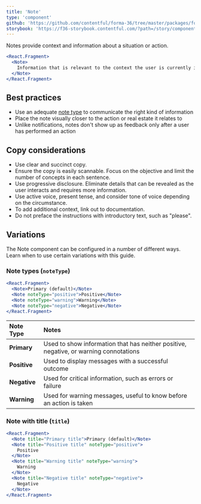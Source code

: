 ```yaml
---
title: 'Note'
type: 'component'
github: 'https://github.com/contentful/forma-36/tree/master/packages/forma-36-react-components/src/components/Note'
storybook: 'https://f36-storybook.contentful.com/?path=/story/components-note--default'
---
```


Notes provide context and information about a situation or action.

```jsx
<React.Fragment>
  <Note>
    Information that is relevant to the context the user is currently in.
  </Note>
</React.Fragment>
```

## Best practices

- Use an adequate [note type](#note-types) to communicate the right kind of information
- Place the note visually closer to the action or real estate it relates to
- Unlike notifications, notes don't show up as feedback only after a user has performed an action

## Copy considerations

- Use clear and succinct copy.
- Ensure the copy is easily scannable. Focus on the objective and limit the number of concepts in each sentence.
- Use progressive disclosure. Eliminate details that can be revealed as the user interacts and requires more information.
- Use active voice, present tense, and consider tone of voice depending on the circumstance.
- To add additional context, link out to documentation.
- Do not preface the instructions with introductory text, such as "please".

## Variations

The Note component can be configured in a number of different ways. Learn when to use certain variations with this guide.

### Note types (`noteType`)

```jsx
<React.Fragment>
  <Note>Primary (default)</Note>
  <Note noteType="positive">Positive</Note>
  <Note noteType="warning">Warning</Note>
  <Note noteType="negative">Negative</Note>
</React.Fragment>
```

| Note Type    | Notes                                                                                 |
| :----------- | :------------------------------------------------------------------------------------ |
| **Primary**  | Used to show information that has neither positive, negative, or warning connotations |
| **Positive** | Used to display messages with a successful outcome                                    |
| **Negative** | Used for critical information, such as errors or failure                              |
| **Warning**  | Used for warning messages, useful to know before an action is taken                   |

### Note with title (`title`)

```jsx
<React.Fragment>
  <Note title="Primary title">Primary (default)</Note>
  <Note title="Positive title" noteType="positive">
    Positive
  </Note>
  <Note title="Warning title" noteType="warning">
    Warning
  </Note>
  <Note title="Negative title" noteType="negative">
    Negative
  </Note>
</React.Fragment>
```
